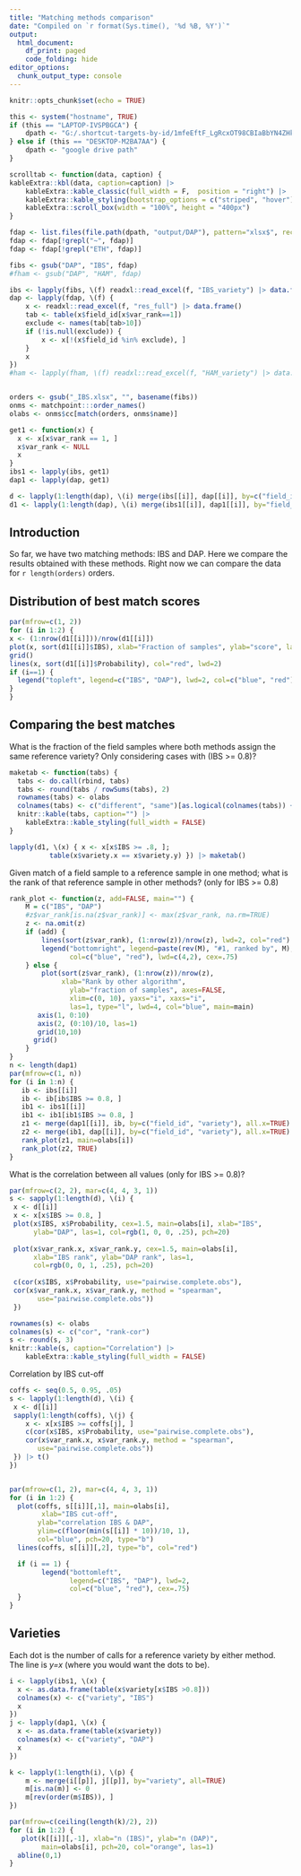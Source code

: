 ```yaml
---
title: "Matching methods comparison"
date: "Compiled on `r format(Sys.time(), '%d %B, %Y')`"
output:
  html_document:
    df_print: paged
    code_folding: hide
editor_options:
  chunk_output_type: console
---
```



```r
knitr::opts_chunk$set(echo = TRUE)

this <- system("hostname", TRUE)
if (this == "LAPTOP-IVSPBGCA") { 
	dpath <- "G:/.shortcut-targets-by-id/1mfeEftF_LgRcxOT98CBIaBbYN4ZHkBr_/share/image"
} else if (this == "DESKTOP-M2BA7AA") {
	dpath <- "google drive path"
}

scrolltab <- function(data, caption) {
kableExtra::kbl(data, caption=caption) |>
    kableExtra::kable_classic(full_width = F,  position = "right") |>
    kableExtra::kable_styling(bootstrap_options = c("striped", "hover"))  |> 
    kableExtra::scroll_box(width = "100%", height = "400px")
}

```


```r
fdap <- list.files(file.path(dpath, "output/DAP"), pattern="xlsx$", recursive=TRUE, full=TRUE)
fdap <- fdap[!grepl("~", fdap)]
fdap <- fdap[!grepl("ETH", fdap)]

fibs <- gsub("DAP", "IBS", fdap)
#fham <- gsub("DAP", "HAM", fdap)

ibs <- lapply(fibs, \(f) readxl::read_excel(f, "IBS_variety") |> data.frame())
dap <- lapply(fdap, \(f) {
    x <- readxl::read_excel(f, "res_full") |> data.frame()
    tab <- table(x$field_id[x$var_rank==1])
    exclude <- names(tab[tab>10])
    if (!is.null(exclude)) {
    	x <- x[!(x$field_id %in% exclude), ]
    }
    x
})
#ham <- lapply(fham, \(f) readxl::read_excel(f, "HAM_variety") |> data.frame())


orders <- gsub("_IBS.xlsx", "", basename(fibs))
onms <- matchpoint:::order_names()
olabs <- onms$cc[match(orders, onms$name)]

get1 <- function(x) {
  x <- x[x$var_rank == 1, ]
  x$var_rank <- NULL
  x
}
ibs1 <- lapply(ibs, get1)
dap1 <- lapply(dap, get1)

d <- lapply(1:length(dap), \(i) merge(ibs[[i]], dap[[i]], by=c("field_id", "ref_id")))
d1 <- lapply(1:length(dap), \(i) merge(ibs1[[i]], dap1[[i]], by="field_id"))
```

## Introduction

So far, we have two matching methods: IBS and DAP. Here we compare the results obtained with these methods. Right now we can compare the data for `r length(orders)` orders.

## Distribution of best match scores 

```r
par(mfrow=c(1, 2))
for (i in 1:2) {
x <- (1:nrow(d1[[i]]))/nrow(d1[[i]])
plot(x, sort(d1[[i]]$IBS), xlab="Fraction of samples", ylab="score", las=1, ylim=c(0.5, 1), type="l", lwd=2, col="blue", main=olabs[i])
grid()
lines(x, sort(d1[[i]]$Probability), col="red", lwd=2)
if (i==1) {
  legend("topleft", legend=c("IBS", "DAP"), lwd=2, col=c("blue", "red"), cex=.9)
}
}


```

## Comparing the best matches

What is the fraction of the field samples where both methods assign the same reference variety? Only considering cases with (IBS >= 0.8)?

```r
maketab <- function(tabs) {
  tabs <- do.call(rbind, tabs)
  tabs <- round(tabs / rowSums(tabs), 2)
  rownames(tabs) <- olabs
  colnames(tabs) <- c("different", "same")[as.logical(colnames(tabs)) + 1]
  knitr::kable(tabs, caption="") |> 
    kableExtra::kable_styling(full_width = FALSE)
}

lapply(d1, \(x) { x <- x[x$IBS >= .8, ]; 
          table(x$variety.x == x$variety.y) }) |> maketab()

```

Given match of a field sample to a reference sample in one method; what is the rank of that reference sample in other methods? (only for IBS >= 0.8)

```r
rank_plot <- function(z, add=FALSE, main="") {
	M = c("IBS", "DAP")
	#z$var_rank[is.na(z$var_rank)] <- max(z$var_rank, na.rm=TRUE)
	z <- na.omit(z)
	if (add) {
		lines(sort(z$var_rank), (1:nrow(z))/nrow(z), lwd=2, col="red")
		legend("bottomright", legend=paste(rev(M), "#1, ranked by", M),
		       col=c("blue", "red"), lwd=c(4,2), cex=.75)
	} else {
		plot(sort(z$var_rank), (1:nrow(z))/nrow(z), 
		     xlab="Rank by other algorithm", 
			   ylab="fraction of samples", axes=FALSE,
			   xlim=c(0, 10), yaxs="i", xaxs="i",
			   las=1, type="l", lwd=4, col="blue", main=main)
	   axis(1, 0:10)
	   axis(2, (0:10)/10, las=1)
	   grid(10,10)
	  grid()
	}
}
n <- length(dap1)
par(mfrow=c(1, n))
for (i in 1:n) {
   ib <- ibs[[i]]
   ib <- ib[ib$IBS >= 0.8, ]
   ib1 <- ibs1[[i]]
   ib1 <- ib1[ib1$IBS >= 0.8, ]
   z1 <- merge(dap1[[i]], ib, by=c("field_id", "variety"), all.x=TRUE)
   z2 <- merge(ib1, dap[[i]], by=c("field_id", "variety"), all.x=TRUE)
   rank_plot(z1, main=olabs[i])
   rank_plot(z2, TRUE)
}

```


What is the correlation between all values (only for IBS >= 0.8)?

```r
par(mfrow=c(2, 2), mar=c(4, 4, 3, 1))
s <- sapply(1:length(d), \(i) {
 x <- d[[i]]
 x <- x[x$IBS >= 0.8, ]  
 plot(x$IBS, x$Probability, cex=1.5, main=olabs[i], xlab="IBS",
      ylab="DAP", las=1, col=rgb(1, 0, 0, .25), pch=20)
 
 plot(x$var_rank.x, x$var_rank.y, cex=1.5, main=olabs[i], 
      xlab="IBS rank", ylab="DAP rank", las=1, 
      col=rgb(0, 0, 1, .25), pch=20)
 
 c(cor(x$IBS, x$Probability, use="pairwise.complete.obs"),
 cor(x$var_rank.x, x$var_rank.y, method = "spearman",
       use="pairwise.complete.obs")) 
 })

rownames(s) <- olabs
colnames(s) <- c("cor", "rank-cor")
s <- round(s, 3)
knitr::kable(s, caption="Correlation") |> 
    kableExtra::kable_styling(full_width = FALSE)

```


Correlation by IBS cut-off

```r
coffs <- seq(0.5, 0.95, .05)
s <- lapply(1:length(d), \(i) {
 x <- d[[i]]
 sapply(1:length(coffs), \(j) {
    x <- x[x$IBS >= coffs[j], ]  
    c(cor(x$IBS, x$Probability, use="pairwise.complete.obs"),
    cor(x$var_rank.x, x$var_rank.y, method = "spearman",
       use="pairwise.complete.obs")) 
 }) |> t()
})


par(mfrow=c(1, 2), mar=c(4, 4, 3, 1))
for (i in 1:2) {
  plot(coffs, s[[i]][,1], main=olabs[i], 
        xlab="IBS cut-off", 
       ylab="correlation IBS & DAP",
       ylim=c(floor(min(s[[i]] * 10))/10, 1),
       col="blue", pch=20, type="b")
  lines(coffs, s[[i]][,2], type="b", col="red")

  if (i == 1) {
		legend("bottomleft", 
		       legend=c("IBS", "DAP"), lwd=2, 
		       col=c("blue", "red"), cex=.75)
  }
}
```


## Varieties 

Each dot is the number of calls for a reference variety by either method. The line is *y=x* (where you would want the dots to be).

```r
i <- lapply(ibs1, \(x) {
  x <- as.data.frame(table(x$variety[x$IBS >0.8]))
  colnames(x) <- c("variety", "IBS")
  x
})
j <- lapply(dap1, \(x) {
  x <- as.data.frame(table(x$variety))
  colnames(x) <- c("variety", "DAP")
  x
})

k <- lapply(1:length(i), \(p) {
    m <- merge(i[[p]], j[[p]], by="variety", all=TRUE)
    m[is.na(m)] <- 0
    m[rev(order(m$IBS)), ]
})

par(mfrow=c(ceiling(length(k)/2), 2))
for (i in 1:2) {
   plot(k[[i]][,-1], xlab="n (IBS)", ylab="n (DAP)", 
        main=olabs[i], pch=20, col="orange", las=1)
  abline(0,1)
}
```

